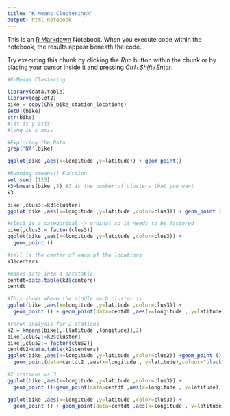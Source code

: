 ---
title: "K-Means Clusteringk"
output: html_notebook
---

This is an [R Markdown](http://rmarkdown.rstudio.com) Notebook. When you execute code within the notebook, the results appear beneath the code. 

Try executing this chunk by clicking the *Run* button within the chunk or by placing your cursor inside it and pressing *Ctrl+Shift+Enter*. 

```{r}
#K-Means Clustering

library(data.table)
library(ggplot2)
bike = copy(Ch5_bike_station_locations)
setDT(bike)
str(bike)
#lat is y axis
#long is x axis 
```
```{r}
#Exploring the Data
grep('NA',bike)

ggplot(bike ,aes(x=longitude ,y=latitude)) + geom_point()

#Running kmeans() Function
set.seed (123)
k3=kmeans(bike ,3) #3 is the number of clusters that you want
k3

bike[,clus3:=k3$cluster]
ggplot(bike ,aes(x=longitude ,y=latitude ,color=clus3)) + geom_point ()

```
```{r}
#clus3 is a categorical -> ordinal so it needs to be factored
bike[,clus3:= factor(clus3)]
ggplot(bike ,aes(x=longitude ,y=latitude ,color=clus3)) +
  geom_point ()

```

```{r}
#tell is the center of each of the locations 
k3$centers
```
```{r}
#makes data into a datatable 
centdt=data.table(k3$centers)
centdt

```

```{r}
#This shows where the middle each cluster is 
ggplot(bike ,aes(x=longitude ,y=latitude ,color=clus3)) +
  geom_point () + geom_point(data=centdt ,aes(x=longitude , y=latitude), colour="purple", shape=11, size =2)

```
```{r}
#rerun analysis for 2 stations 
k2 = kmeans(bike[,.(latitude ,longitude)],2)
bike[,clus2:=k2$cluster]
bike[,clus2:= factor(clus2)]
centdt2=data.table(k2$centers)
ggplot(bike ,aes(x=longitude ,y=latitude ,color=clus2)) +geom_point () +
  geom_point(data=centdt2 ,aes(x=longitude , y=latitude),colour="black", shape=19,size =2) 
```
```{r}
#2 stations vs 3 
ggplot(bike ,aes(x=longitude ,y=latitude ,color=clus3)) +
  geom_point ()+geom_point(data=centdt ,aes(x=longitude , y=latitude), colour="purple", shape=11,size =2)+geom_point(data=centdt2 ,aes(x=longitude , y=latitude), colour="black", shape =19,size =2)

```

```{r}

ggplot(bike ,aes(x=longitude ,y=latitude ,color=clus3)) +
  geom_point () + geom_point(data=centdt ,aes(x=longitude , y=latitude), colour="purple", shape=11,size =2)+geom_point(data=centdt2 ,aes(x=longitude , y=latitude), colour="black", shape =19,size =2) +facet_wrap(~clus2)

```



